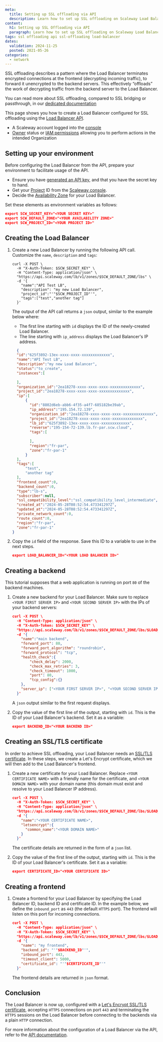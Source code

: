 ```yaml
---
meta:
  title: Setting up SSL offloading via API
  description: Learn how to set up SSL offloading on Scaleway Load Balancer using API and CLI. Enhance security and performance with this comprehensive step-by-step guide.
content:
  h1: Setting up SSL Offloading via API
  paragraph: Learn how to set up SSL offloading on Scaleway Load Balancer using API and CLI. Enhance security and performance with this comprehensive step-by-step guide.
tags: ssl offloading api ssl-offloading load-balancer
dates:
  validation: 2024-11-25
  posted: 2021-05-26
categories:
  - network
---
```


SSL offloading describes a pattern where the Load Balancer terminates encrypted connections at the frontend (decrypting incoming traffic), to forward it unencrypted to the backend servers. This effectively “offloads” the work of decrypting traffic from the backend server to the Load Balancer.

You can read more about SSL offloading, compared to SSL bridging or passthrough, in our [dedicated documentation](/load-balancer/reference-content/ssl-bridging-offloading-passthrough/)

This page shows you how to create a Load Balancer configured for SSL offloading using the [Load Balancer API](https://www.scaleway.com/en/developers/api/load-balancer/zoned-api/).

<Macro id="requirements" />

- A Scaleway account logged into the [console](https://console.scaleway.com)
- [Owner](/iam/concepts/#owner) status or [IAM permissions](/iam/concepts/#permission) allowing you to perform actions in the intended Organization

## Setting up your environment

Before configuring the Load Balancer from the API, prepare your environment to facilitate usage of the API.

- Ensure you have [generated an API key](/iam/how-to/create-api-keys/), and that you have the secret key to hand.
- Get your [Project](/organizations-and-projects/concepts/#project) ID from the [Scaleway console](https://console.scaleway.com/).
- Decide the [Availability Zone](https://www.scaleway.com/en/developers/api/load-balancer/zoned-api/#technical-information) for your Load Balancer.

Set these elements as environment variables as follows:

```json
export SCW_SECRET_KEY="<YOUR SECRET KEY>"
export SCW_DEFAULT_ZONE="<YOUR AVAILABILITY ZONE>"
export SCW_PROJECT_ID="<YOUR PROJECT ID>"
```

## Creating the Load Balancer

1. Create a new Load Balancer by running the following API call. Customize the `name`, `description` and `tags`:

    ```
    curl -X POST \
      -H "X-Auth-Token: $SCW_SECRET_KEY" \
      -H "Content-Type: application/json" \
      "https://api.scaleway.com/lb/v1/zones/$SCW_DEFAULT_ZONE/lbs" \
      -d '{
        "name":"API Test LB",
        "description": "my new Load Balancer",
        "project_id":"'"$SCW_PROJECT_ID"'",
        "tags":["test","another tag"]
      }'
    ```

    The output of the API call returns a `json` output, similar to the example below where:
      - The first line starting with `id` displays the ID of the newly-created Load Balancer.
      - The line starting with `ip_address` displays the Load Balancer's IP address.

    ```json no-copy
      {
      "id":"625f3892-13ex-xxxx-xxxx-xxxxxxxxxxxxx",
      "name":"API Test LB",
      "description":"my new Load Balancer",
      "status":"to_create",
      "instances":[
          
      ],
      "organization_id":"2ea18278-xxxx-xxxx-xxxx-xxxxxxxxxxxxxx",
      "project_id":"2ea18278-xxxx-xxxx-xxxx-xxxxxxxxxxxxxx",
      "ip":[
          {
            "id":"8802d6eb-abb6-4f35-a4f7-685182be39ab",
            "ip_address":"195.154.72.139",
            "organization_id":"2ea18278-xxxx-xxxx-xxxx-xxxxxxxxxxxxxx",
            "project_id":"2ea18278-xxxx-xxxx-xxxx-xxxxxxxxxxxxxx",
            "lb_id":"625f3892-13ex-xxxx-xxxx-xxxxxxxxxxxxx",
            "reverse":"195-154-72-139.lb.fr-par.scw.cloud",
            "tags":[
                
            ],
            "region":"fr-par",
            "zone":"fr-par-1"
          }
      ],
      "tags":[
          "test",
          "another tag"
      ],
      "frontend_count":0,
      "backend_count":0,
      "type":"lb-s",
      "subscriber":null,
      "ssl_compatibility_level":"ssl_compatibility_level_intermediate",
      "created_at":"2024-05-28T08:52:54.473341297Z",
      "updated_at":"2024-05-28T08:52:54.473341297Z",
      "private_network_count":0,
      "route_count":0,
      "region":"fr-par",
      "zone":"fr-par-1"
    }
    ```

2. Copy the `id` field of the response. Save this ID to a variable to use in the next steps.
	
    ```json
    export LOAD_BALANCER_ID="<YOUR LOAD BALANCER ID>"
    ```

## Creating a backend

This tutorial supposes that a web application is running on port `80` of the backend machines. 

1. Create a new backend for your Load Balancer. Make sure to replace `<YOUR FIRST SERVER IP>` and `<YOUR SECOND SERVER IP>` with the IPs of your backend servers:

    ```json
    curl -X POST \
      -H "Content-Type: application/json" \
      -H "X-Auth-Token: $SCW_SECRET_KEY" \
      "https://api.scaleway.com/lb/v1/zones/$SCW_DEFAULT_ZONE/lbs/$LOAD_BALANCER_ID/backends" \
      -d '{
        "name":"main backend",
        "forward_port": 80,
        "forward_port_algorithm": "roundrobin",
        "forward_protocol": "tcp",
        "health_check":{
            "check_delay": 2000,
            "check_max_retries": 3,
            "check_timeout": 1000,
            "port": 80,
            "tcp_config":{}
        }, 
        "server_ip": ["<YOUR FIRST SERVER IP>", "<YOUR SECOND SERVER IP>"]
      }'
    ```

    A `json` output similar to the first request displays. 

2. Copy the value of the first line of the output, starting with `id`. This is the ID of your Load Balancer's backend. Set it as a variable:

    ```json
    export BACKEND_ID="<YOUR BACKEND ID>"
    ```

## Creating an SSL/TLS certificate

In order to achieve SSL offloading, your Load Balancer needs an [SSL/TLS certificate](/load-balancer/concepts/#certificate). In these steps, we create a Let's Encrypt certificate, which we will then add to the Load Balancer's frontend.

1. Create a new certificate for your Load Balancer. Replace `<YOUR CERTIFICATE NAME>` with a friendly name for the certificate, and `<YOUR DOMAIN NAME>` with your domain name (this domain must exist and resolve to your Load Balancer IP address).

    ```json
    curl -X POST \
      -H "X-Auth-Token: $SCW_SECRET_KEY" \
      -H "Content-Type: application/json" \
      "https://api.scaleway.com/lb/v1/zones/$SCW_DEFAULT_ZONE/lbs/$LOAD_BALANCER_ID/certificates" \
      -d '{
        "name":"<YOUR CERTIFICATE NAME>",
        "letsencrypt":{
          "common_name":"<YOUR DOMAIN NAME>"
        }
      }'
    ```

    The certificate details are returned in the form of a `json` list. 

2. Copy the value of the first line of the output, starting with `id`. This is the ID of your Load Balancer's certificate. Set it as a variable:

	```json
	export CERTIFICATE_ID="<YOUR CERTIFICATE ID>"
	```

## Creating a frontend

1. Create a frontend for your Load Balancer by specifying the Load Balancer ID, backend ID and certificate ID. In the example below, we define the `inbound_port` as `443` (the default `HTTPS` port). The frontend will listen on this port for incoming connections.

    ```json 
    curl -X POST \
      -H "Content-Type: application/json" \
      -H "X-Auth-Token: $SCW_SECRET_KEY" \
      "https://api.scaleway.com/lb/v1/zones/$SCW_DEFAULT_ZONE/lbs/$LOAD_BALANCER_ID/frontends" \
      -d '{
        "name": "my frontend",
        "backend_id": "'"$BACKEND_ID"'",
        "inbound_port": 443,
        "timeout_client": 5000,
        "certificate_id": "'"$CERTIFICATE_ID"'"
      }'
    ```

    The frontend details are returned in `json` format.

## Conclusion

The Load Balancer is now up, configured with a [Let's Encrypt SSL/TLS certificate](https://letsencrypt.org/), accepting `HTTPS` connections on port `443` and terminating the `HTTPS` sessions on the Load Balancer before connecting to the backends via a plain `HTTP` connection.

For more information about the configuration of a Load Balancer via the API, refer to the [API documentation](https://www.scaleway.com/en/developers/api/load-balancer/zoned-api/#introduction).


